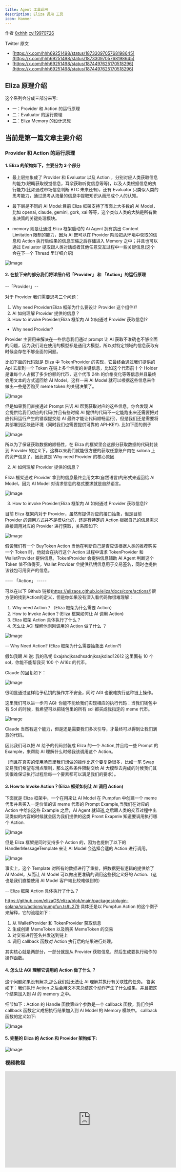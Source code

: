 ```yaml
---
title: Agent 工具调用
description: Eliza 调用 工具
icon: Hammer
---
```


作者 [0xhhh](https://x.com/hhh69251498) [cyl19970726](https://github.com/cyl19970726)

Twitter 原文

- [https://x.com/hhh69251498/status/1873309705768198645](https://x.com/hhh69251498/status/1873309705768198645)
- [https://x.com/hhh69251498/status/1874497625170518296](https://x.com/hhh69251498/status/1874497625170518296)

## Eliza 原理介绍

这个系列会分成三部分来写:

- 一：Provider 和 Action 的运行原理
- 二：Evaluator 的运行原理
- 三：Eliza Memory 的设计思想

## 当前是第一篇文章主要介绍

### Provider 和 Action 的运行原理

#### 1. Eliza 的架构如下，主要分为 3 个部分

- 最上层抽象成了 Provider 和 Evaluator 以及 Action ，分别对应人类获取信息的能力(眼睛获取视觉信息，耳朵获取听觉信息等等)，以及人类根据信息的执行能力(比如通过市场信息判断 BTC 未来还有)，还有 Evaluator 只类似人类的思考能力，通过思考从海量的信息中提取知识从而形成个人的认知。

- 最下层是不同的 AI Model:目前 Eliza 框架支持了市面上大多数的 AI Model，比如 openai, claude, gemini, gork, xai 等等，这个类似人类的大脑是所有做出决策的关键处理模块。

- memory 则是让通过 Eliza 框架启动的 Ai Agent 拥有跳出 Content Limitation 限制的能力，因为 AI 既可以在 Provider 阶段把从环境中获取的信息和 Action 执行后结果的信息压缩之后存储进入 Memory 之中；并且也可以通过 Evaluator 提取跟人类对话或者其他任意交互过程中一些关键信息(这个会在下一个 Thread 里详细介绍)

![Image](images/eliza-basic-call-tools-3parts.png)

#### 2. 在接下来的部分我们将详细介绍「Provider」 和 「Action」的运行原理

--「Provider」--

对于 Provider 我们需要思考三个问题：

1. Why need Provider(Eliza 框架为什么要设计 Provider 这个组件)?
2. AI 如何理解 Provider 提供的信息？
3. How to invoke Provider(Eliza 框架内 AI 如何通过 Provider 获取信息)?

- Why need Provider?

Provider 主要用来解决在一些信息我们通过 prompt 让 AI 获取不准确也不够全面的问题，因为我们现在使用的模型都是通用大模型，所以对特定领域的信息获取有时候会存在不够全面的问题。

比如下面的代码就是 Eliza 中 TokenProvider 的实现，它最终会通过我们提供的 Api 去拿到一个 Token 在链上多个纬度的关键信息，比如这个代币前十个 Holder 是谁每个人占据了多少份额的代币，这个代币 24h 的价格变化等等信息并且最终会用文本的方式返回给 AI Model，这样一来 AI Model 就可以根据这些信息来作做出一些是否购买 meme token 的关键决策了。

![Image](images/eliza-basic-call-tools-code01.png)

但是如果我们直接通过 Prompt 告诉 AI 帮我获取对应的这些信息，你会发现 AI 会提供给我们对应的代码(并且有些时候 AI 提供的代码不一定能跑出来还需要把对应代码运行产生的错误提交给 AI 最终才能让代码顺畅运行)，但是我们还是需要将其部署到区块链环境（同时我们也需要提供可靠的 API-KEY).
比如下面的例子

![Image](images/eliza-basic-call-tools-example.png)

所以为了保证获取数据的顺畅性，在 Eliza 的框架里会这部分获取数据的代码封装到 Provider 的定义下，这样以来我们就能很方便的获取任意账户内在 solona 上的资产信息了，因此这是 Why need Provider 的核心原因.

2. AI 如何理解 Provider 提供的信息？

Eliza 框架通过 Provider 拿到的信息最终会用文本(自然语言)的形式来返回给 AI Model，因为 AI Model 对请求信息的格式要求就是自然语言。

![Image](images/eliza-basic-call-provider.png)

3. How to invoke Provider(Eliza 框架内 AI 如何通过 Provider 获取信息)?

目前 Eliza 框架内对于 Provider，虽然有提供对应的接口抽象，但是目前 Provider 的调用方式并不是模块化的，还是有特定的 Action 根据自己的信息需求直接调用对应的 Provider 进行获取，关系图如下:

![Image](images/eliza-basic-call-tools-releation.png)

假设我们有一个 BuyToken Action 当他在判断自己是否应该根据人类的推荐购买一个 Token 时，他就会在执行这个 Action 过程中请求 TokenProvider 和 WalletProvider 提供信息，TokenProvider 会提供信息辅助 AI Agent 判断这个 Token 值不值得买，Wallet Provider 会提供私钥信息用于交易签名，同时也提供该钱包可用资产的信息。

---- 「Action」 -----

可以在以下 Github 链接(https://elizaos.github.io/eliza/docs/core/actions/)很方便的找到Action的定义，但是你如果没有深入看代码你很难理解：

1. Why need Action？（Eliza 框架为什么需要 Action）
2. How to Invoke Action？(Eliza 框架如何让 AI 调用 Action)
3. Eliza 框架 Action 具体执行了什么？
4. 怎么让 AGI 理解他刚刚调用的 Action 做了什么 ？

![Image](images/eliza-basic-call-tools-actions.png)

-- Why Need Action? (Eliza 框架为什么需要抽象出 Action?)

假如我跟 AI 说: 我的私钥
0xajahdjksadhsadnjksajkdlad12612
这里面有 10 个 sol，你能不能帮我买 100 个 Ai16z 的代币。

Claude 的回复如下：

![Image](images/eliza-basic-call-tools-claude.png)

很明显通过这样给予私钥的操作并不安全，同时 AGI 也很难执行这种链上操作。

这里我们可以进一步问 AGI: 你能不能给我们实现相应的执行代码：当我们钱包中有 Sol 的时候，我希望可以把钱包里的所有 sol 都买成我指定的 meme 代币。

![Image](images/eliza-basic-call-tools-agi.png)

Claude 当然有这个能力，但是还是需要我们多次引导，才最终可以得到让我们满意的代码。

因此我们可以把 AI 给予的代码封装成 Eliza 的一个 Action,并且给一些 Prompt 的 Example，来帮助 AI 理解什么时候我该调用这个 Action。

（而且在真实的使用场景里我们想做的操作比这个要复杂很多，比如一笔 Swap 交易我们希望有滑点限制，那么这些条件限制交给 AI 大模型去完成的时候我们其实很难保证执行过程后每一个要素都可以满足我们的要求）。

#### 3. How to Invoke Action？(Eliza 框架如何让 AI 调用 Action)

下面就是 Eliza 框架中，一个在用来让 AI Model 在 Pumpfun 中创建一个 meme 代币并且买入一定价值的该 meme 代币的 Prompt Example,当我们在对应的 Action 中给出这些 Example 之后，AI Agent 就知道,之后跟人类的交互过程中出现类似的内容的时候就会因为我们提供的这类 Promt Exapmle 知道要调用执行哪个 Action.

![Image](images/eliza-basic-call-tools-action.png)

但是 Eliza 框架是同时支持多个 Action 的，因为也提供了以下的 HandlerMessageTemplate 来让 AI Model 会选择合适的 Action 进行调用。

![Image](images/eliza-basic-call-tools-actions.png)

事实上，这个 Template 对所有的数据进行了重排，把数据更有逻辑的提供给了 AI Model，从而让 AI Model 可以做出更准确的调用这些预定义好的 Action.（这也是我们直接使用 AI Model 客户端比较难做到的）

-- Eliza 框架 Action 具体执行了什么？

https://github.com/elizaOS/eliza/blob/main/packages/plugin-solana/src/actions/pumpfun.ts#L279
具体还是以 Pumpfun Action 的这个例子来解释，它的流程如下：

1. 从 WalletProvider 和 TokenProvider 获取信息
2. 生成创建 MemeToken 以及购买 MemeToken 的交易
3. 对交易进行签名并发送到链上
4. 调用 callback 函数对 Action 执行后的结果进行处理。

其实核心就是两部分，一部分就是从 Provider 获取信息，然后生成要执行动作的操作函数。

#### 4. 怎么让 AGI 理解它调用的 Action 做了什么 ？

这个问题如果没有解决,那么我们就无法让 AI 理解并执行有关联性的任务。
答案如下：我们执行 Action 之后会用文本来总结这个动作产生了什么结果，并且把这个结果加入到 AI 的 memory 之中。

细节如下：Action 的 Handle 函数第四个参数是一个 callback 函数，我们会把 callback 函数定义成把执行结果加入到 AI Model 的 Memory 模块中。
callback 函数的定义如下:

![Image](images/eliza-basic-call-tools-callback.png)

#### 5. 完整的 Eliza 的 Action 和 Provider 架构如下:

![Image](images/eliza-basic-call-tools-all-action-provider.png)

### 视频教程

<iframe
  width="560"
  height="315"
  src="https://www.youtube.com/embed/O4SNJRzJw3s?si=wyTaCuwwqzuExEqT"
  title="YouTube video player"
  frameBorder="0"
  allow="accelerometer; autoplay; clipboard-write; encrypted-media; gyroscope; picture-in-picture; web-share"
  referrerPolicy="strict-origin-when-cross-origin"
  allowFullScreen
></iframe>
